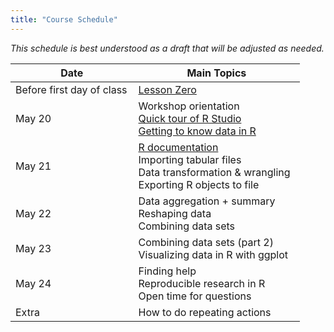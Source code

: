 ```yaml
---
title: "Course Schedule"
---
```


*This schedule is best understood as a draft that will be adjusted as needed.* 


| Date            |  Main Topics              |   
|-----------------|-----------------------|
| Before first day of class | [Lesson Zero](lessons/lesson-zero.qmd) |  
| May 20 | Workshop orientation \
           [Quick tour of R Studio](lessons/rstudio-tour.qmd)\
           [Getting to know data in R](lessons/getting-to-know-data.qmd) | 
| May 21 |  [R documentation](lessons/r-documentation.qmd) \
            Importing tabular files\
           Data transformation & wrangling\
           Exporting R objects to file |  
| May 22 | Data aggregation + summary \
            Reshaping data\
            Combining data sets|   
| May 23   | Combining data sets (part 2)\
              Visualizing data in R with ggplot |    
| May 24    |  Finding help\
               Reproducible research in R \
               Open time for questions |   
| Extra  | How to do repeating actions |   


